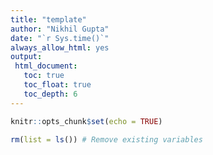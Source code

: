 ```yaml
---
title: "template"
author: "Nikhil Gupta"
date: "`r Sys.time()`"
always_allow_html: yes
output:
 html_document:
   toc: true
   toc_float: true
   toc_depth: 6
---
```


```r
knitr::opts_chunk$set(echo = TRUE)
```


```r
rm(list = ls()) # Remove existing variables
```

```r

```
